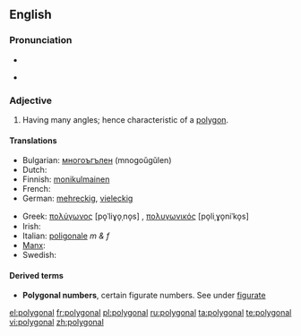 ==English==

===Pronunciation===
* {{audio|en-us-polygonal.ogg|Audio (US)}}
* {{a|US}} {{SAMPA|/p@U.lI.g@.n@l/}}

===Adjective===
{{en-adj|-}}

# Having many angles; hence characteristic of a [[polygon]].

====Translations====
{{trans-top|Having many angles}}
* Bulgarian: [[многоъгълен]] (mnogoŭgŭlen) {{m}}
* Dutch: {{t|nl|veelhoekig}}
* Finnish: [[monikulmainen]]
* French: {{t+|fr|polygonal}}
* German: [[mehreckig]], [[vieleckig]]
{{trans-mid}}
* Greek: [[πολύγωνος]] [po̞ˈliɣo̞ˌno̞s] {{m}}, [[πολυγωνικός]] [po̞liˌɣo̞niˈko̞s] {{m}}
* Irish: {{t|ga|polagánach}}
* Italian: [[poligonale]] ''m & f''
* [[Manx]]: {{t|gv|yl-lhiatteeagh}}
* Swedish: {{t|sv|månghörnig}}
{{trans-bottom}}

====Derived terms====
* '''Polygonal numbers''', certain figurate numbers. See under [[figurate]]

[[el:polygonal]]
[[fr:polygonal]]
[[pl:polygonal]]
[[ru:polygonal]]
[[ta:polygonal]]
[[te:polygonal]]
[[vi:polygonal]]
[[zh:polygonal]]